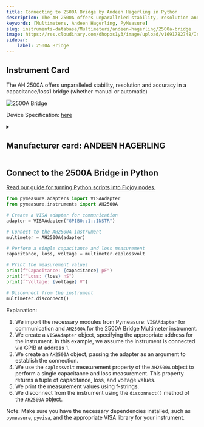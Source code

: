 ```yaml
---
title: Connecting to 2500A Bridge by Andeen Hagerling in Python
description: The AH 2500A offers unparalleled stability, resolution and accuracy in a capacitance/loss1 bridge (whether manual or automatic)
keywords: [Multimeters, Andeen Hagerling, PyMeasure] 
slug: instruments-database/Multimeters/andeen-hagerling/2500a-bridge 
image: https://res.cloudinary.com/dhopxs1y3/image/upload/v1691782748/Instruments/Multimeters/2500A-Bridge/2500A-Bridge.jpg
sidebar:
    label: 2500A Bridge 
---
```



## Instrument Card

The AH 2500A offers unparalleled stability, resolution and accuracy in a capacitance/loss1 bridge (whether manual or automatic)

![2500A Bridge](https://res.cloudinary.com/dhopxs1y3/image/upload/v1691782748/Instruments/Multimeters/2500A-Bridge/2500A-Bridge.jpg)

Device Specification: [here](https://manuals.repeater-builder.com/te-files/MISCELLANEOUS/ANDEEN-HAGERLING%202500A%20Operation.pdf)

<details style={{ marginTop: "15px"}}>
<summary><h2 style={{display:'inline'}}>Manufacturer card: ANDEEN HAGERLING</h2></summary>

![ANDEEN HAGERLING](https://res.cloudinary.com/dhopxs1y3/image/upload/v1692806198/Instruments/Vendor%20Logos/Andeen_Hagerling.png)

**Andeen**-**Hagerling**, Inc. - manufacturers of the world's most accurate capacitance bridges and standards

- Headquarters: US
- Yearly Revenue (millions, USD): 1
- Vendor Website: [here](https://www.andeen-hagerling.com/)

</details>


<FeaturedInstrumentVideo category="MULTIMETERS" />

## Connect to the 2500A Bridge in Python

[Read our guide for turning Python scripts into Flojoy nodes.](https://docs.flojoy.ai/contribution/blocks/custom-flojoy-block/)



<Tabs>
<TabItem value="Flojoy" label="Flojoy" className="flojoy-instrument-tabs">

<SectionsCard category="MULTIMETERS" manufacturer="Andeen Hagerling"></SectionsCard>

</TabItem>
<TabItem value="PyMeasure" label="PyMeasure">


```python
from pymeasure.adapters import VISAAdapter
from pymeasure.instruments import AH2500A

# Create a VISA adapter for communication
adapter = VISAAdapter("GPIB0::1::INSTR")

# Connect to the AH2500A instrument
multimeter = AH2500A(adapter)

# Perform a single capacitance and loss measurement
capacitance, loss, voltage = multimeter.caplossvolt

# Print the measurement values
print(f"Capacitance: {capacitance} pF")
print(f"Loss: {loss} nS")
print(f"Voltage: {voltage} V")

# Disconnect from the instrument
multimeter.disconnect()
```

Explanation:
1. We import the necessary modules from Pymeasure: `VISAAdapter` for communication and `AH2500A` for the 2500A Bridge Multimeter instrument.
2. We create a `VISAAdapter` object, specifying the appropriate address for the instrument. In this example, we assume the instrument is connected via GPIB at address 1.
3. We create an `AH2500A` object, passing the adapter as an argument to establish the connection.
4. We use the `caplossvolt` measurement property of the `AH2500A` object to perform a single capacitance and loss measurement. This property returns a tuple of capacitance, loss, and voltage values.
5. We print the measurement values using f-strings.
6. We disconnect from the instrument using the `disconnect()` method of the `AH2500A` object.

Note: Make sure you have the necessary dependencies installed, such as `pymeasure`, `pyvisa`, and the appropriate VISA library for your instrument.

</TabItem>
</Tabs>